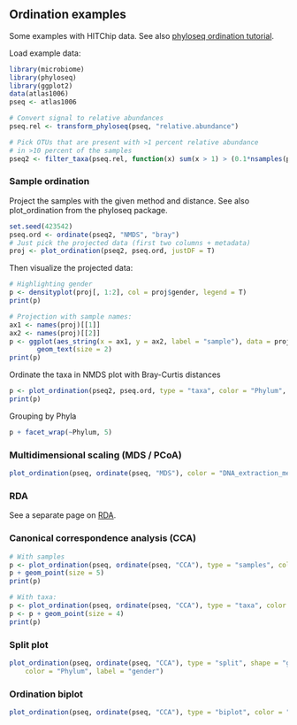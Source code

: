 ## Ordination examples

Some examples with HITChip data. See also [phyloseq ordination tutorial](http://joey711.github.io/phyloseq/plot_ordination-examples.html).

Load example data:

```r
library(microbiome)
library(phyloseq)
library(ggplot2)
data(atlas1006)
pseq <- atlas1006

# Convert signal to relative abundances
pseq.rel <- transform_phyloseq(pseq, "relative.abundance")

# Pick OTUs that are present with >1 percent relative abundance 
# in >10 percent of the samples
pseq2 <- filter_taxa(pseq.rel, function(x) sum(x > 1) > (0.1*nsamples(pseq.rel)), TRUE)
```


### Sample ordination

Project the samples with the given method and distance. See also plot_ordination from the phyloseq package.


```r
set.seed(423542)
pseq.ord <- ordinate(pseq2, "NMDS", "bray")
# Just pick the projected data (first two columns + metadata)
proj <- plot_ordination(pseq2, pseq.ord, justDF = T)
```

Then visualize the projected data:

```r
# Highlighting gender
p <- densityplot(proj[, 1:2], col = proj$gender, legend = T)
print(p)

# Projection with sample names:
ax1 <- names(proj)[[1]]
ax2 <- names(proj)[[2]]
p <- ggplot(aes_string(x = ax1, y = ax2, label = "sample"), data = proj) +
       geom_text(size = 2)
print(p)
```


Ordinate the taxa in NMDS plot with Bray-Curtis distances

```r
p <- plot_ordination(pseq2, pseq.ord, type = "taxa", color = "Phylum", title = "Taxa ordination")
print(p)
```

Grouping by Phyla

```r
p + facet_wrap(~Phylum, 5)
```


### Multidimensional scaling (MDS / PCoA)

```r
plot_ordination(pseq, ordinate(pseq, "MDS"), color = "DNA_extraction_method") + geom_point(size = 5)
```

### RDA

See a separate page on [RDA](RDA.md).


### Canonical correspondence analysis (CCA)


```r
# With samples
p <- plot_ordination(pseq, ordinate(pseq, "CCA"), type = "samples", color = "gender")
p + geom_point(size = 5)
print(p)

# With taxa:
p <- plot_ordination(pseq, ordinate(pseq, "CCA"), type = "taxa", color = "Phylum")
p <- p + geom_point(size = 4)
print(p)
```


### Split plot

```r
plot_ordination(pseq, ordinate(pseq, "CCA"), type = "split", shape = "gender", 
    color = "Phylum", label = "gender")
```


### Ordination biplot

```r
plot_ordination(pseq, ordinate(pseq, "CCA"), type = "biplot", color = "Phylum")
```







